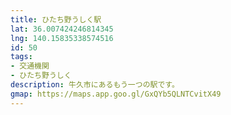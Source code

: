 ```yaml
---
title: ひたち野うしく駅
lat: 36.007424246814345
lng: 140.15835338574516
id: 50
tags:
- 交通機関
- ひたち野うしく
description: 牛久市にあるもう一つの駅です。
gmap: https://maps.app.goo.gl/GxQYb5QLNTCvitX49
---
```


<LinkedImage
  basename="hamyu044/new_station-overview"
/>

<LinkedImage
  basename="hamyu044/new_station-aisle"
/>

<LinkedImage
  basename="hamyu044/banpaku_kinenhi-overview"
/>

